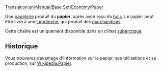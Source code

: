 [[Translation:en/Manual/Base Set/Economy/Paper]]

{{fr/Cargaison|nom=Papier
|image=Paper.png
|produit=[[fr/Manual/Base Set/Economy/Papeterie|Papeterie]]
|accepté=[[fr/Manual/Base Set/Economy/Imprimerie|Imprimerie]]
}}

Une [[fr/Manual/Base Set/Economy/Papeterie|papeterie]] produit du '''papier''', après avoir reçu du [[fr/Manual/Base Set/Economy/Bois|bois]]. Le papier peut être livré à une [[fr/Manual/Base Set/Economy/Imprimerie|imprimerie]], qui produit des [[fr/Manual/Base Set/Economy/Marchandises|marchandises]].

Cette chaîne est uniquement disponible dans un climat [[fr/Manual/Climat#Subarctique|subarctique]].


==Historique==
Vous trouverez davantage d'information sur le papier, ses utilisations et sa production, sur [https://www.wikipedia.org/wiki/fr:Papier Wikipedia:Papier].